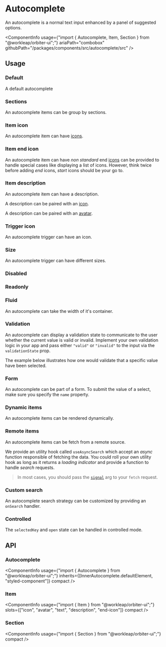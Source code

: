 
<Meta of={AutocompleteStories} />

# Autocomplete

<Tagline>An autocomplete is a normal text input enhanced by a panel of suggested options.</Tagline>

<ComponentInfo
    usage={"import { Autocomplete, Item, Section } from \"@workleap/orbiter-ui\";"}
    ariaPath="combobox"
    githubPath="/packages/components/src/autocomplete/src"
/>

## Usage

### Default

A default autocomplete

<Canvas of={AutocompleteStories.Default} />

### Sections

An autocomplete items can be group by sections.

<Canvas of={AutocompleteStories.Sections} />

### Item icon

An autocomplete item can have [icons](?path=/docs/icon-gallery--page).

<Canvas of={AutocompleteStories.ItemIcon} />

### Item end icon

An autocomplete item can have *non standard* end [icons](?path=/docs/icon-gallery--page) can be provided to handle special cases like displaying a list of icons. However, think twice before adding *end* icons, *start* icons should be your go to.

<Canvas of={AutocompleteStories.ItemEndIcon} />

### Item description

An autocomplete item can have a description.

<Canvas of={AutocompleteStories.ItemDescription} />

A description can be paired with an [icon](?path=/docs/icon-gallery--page).

<Canvas of={AutocompleteStories.ItemDescriptionIcon} />

A description can be paired with an [avatar](?path=/docs/avatar--default-story).

<Canvas of={AutocompleteStories.ItemDescriptionAvatar} />

### Trigger icon

An autocomplete trigger can have an icon.

<Canvas of={AutocompleteStories.TriggerIcon} />

### Size

An autocomplete trigger can have different sizes.

<Canvas of={AutocompleteStories.Size} />

### Disabled

<Canvas of={AutocompleteStories.Disabled} />

### Readonly

<Canvas of={AutocompleteStories.Readonly} />

### Fluid

An autocomplete can take the width of it's container.

<Canvas of={AutocompleteStories.Fluid} />

### Validation

An autocomplete can display a validation state to communicate to the user whether the current value is valid or invalid. Implement your own validation logic in your app and pass either `"valid"` or `"invalid"` to the input via the `validationState` prop.

The example below illustrates how one would validate that a specific value have been selected.

<Canvas of={AutocompleteStories.Validation} />

### Form

An autocomplete can be part of a form. To submit the value of a select, make sure you specify the `name` property.

<Canvas of={AutocompleteStories.Form} />

### Dynamic items

An autocomplete items can be rendered dynamically.

<Canvas of={AutocompleteStories.DynamicItems} />

### Remote items

An autocomplete items can be fetch from a remote source.

We provide an utility hook called `useAsyncSearch` which accept an *async* function responsible of fetching the data. You could roll your own utility hook as long as it returns a *loading indicator* and provide a function to handle *search* requests.

> In most cases, you should pass the [`signal`](https://developer.mozilla.org/en-US/docs/Web/API/AbortSignal) arg to your `fetch` request.

<Canvas of={AutocompleteStories.RemoteItems} />

### Custom search

An autocomplete search strategy can be customized by providing an `onSearch` handler.

<Canvas of={AutocompleteStories.CustomSearch} />

### Controlled

The `selectedKey` and `open` state can be handled in controlled mode.

<Canvas of={AutocompleteStories.Controlled} />

## API

### Autocomplete

<ComponentInfo
    usage={"import { Autocomplete } from \"@workleap/orbiter-ui\";"}
    inherits={[InnerAutocomplete.defaultElement, "styled-component"]}
    compact
/>

<ArgTypes of={InnerAutocomplete} sort="alpha" />

### Item

<ComponentInfo
    usage={"import { Item } from \"@workleap/orbiter-ui\";"}
    slots={["icon", "avatar", "text", "description", "end-icon"]}
    compact
/>

<ArgTypes of={InnerItem} sort="alpha" />

### Section

<ComponentInfo
    usage={"import { Section } from \"@workleap/orbiter-ui\";"}
    compact
/>

<ArgTypes of={InnerSection} sort="alpha" />
